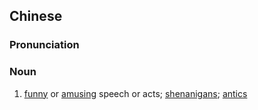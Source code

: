 {{also|噱头}}
==Chinese==
{{zh-forms|s=噱头}}

===Pronunciation===
{{zh-pron
|m=xuétóu,xuētóu,juétóu,1nb=Standard,2nb=Taiwan,3nb=common variant
|c=coek3 tau4
|cat=n
}}

===Noun===
{{zh-noun}}

# {{lb|zh|colloquial}} [[funny]] or [[amusing]] speech or acts; [[shenanigans]]; [[antic]]s